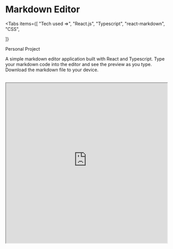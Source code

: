 
# Markdown Editor

<Tabs
  items={[
        "Tech used =>",
    "React.js",
    "Typescript",
    "react-markdown",
    "CSS",

]}

> </Tabs>

<Callout type="info" emoji="👩🏻">
  Personal Project
</Callout>

A simple markdown editor application built with React and Typescript. Type your markdown
code into the editor and see the preview as you type. Download the markdown file
to your device.

<Cards>
  <Card icon="💻" title=" Github" href="https://github.com/jtkabenni/markdown-editor" />
  <Card icon = "🔗" title=" Site" href="https://markdown-editor-dzcv.vercel.app/" />

</Cards>
&thinsp;

<iframe
  src="https://markdown-editor-dzcv.vercel.app/"
  width="100%"
  height="500px"
  title="Markdown Editor"
/>
